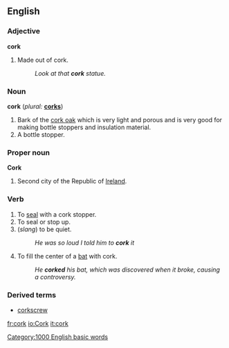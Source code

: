==English==
===Adjective===
'''cork'''
# Made out of cork.
#:''Look at that '''cork''' statue.''

===Noun===
'''cork''' (''plural:'' '''[[corks]]''')
# Bark of the [[cork oak]] which is very light and porous and is very good for making bottle stoppers and insulation material.
# A bottle stopper.

===Proper noun===
'''Cork'''
#Second city of the Republic of [[Ireland]].

===Verb===
{{en-infl-reg-consonant|cork||}}
# To [[seal]] with a cork stopper.
# To seal or stop up.
# (''slang'') to be quiet.
#:''He was so loud I  told him to '''cork''' it''
#{{baseball}} To fill the center of a [[bat]] with cork.
#: ''He '''corked''' his bat, which was discovered when it broke, causing a controversy.''

===Derived terms===
* [[corkscrew]]


[[Category:1000 English basic words]]

[[fr:cork]]
[[io:Cork]]
[[it:cork]]